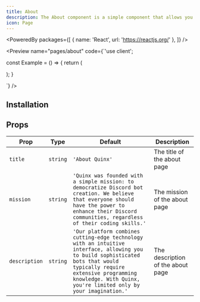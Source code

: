 ```yaml
---
title: About
description: The About component is a simple component that allows you to display information about the Quinx platform. It provides a clear, hierarchical view of tasks, allowing you to easily identify manage project timelines.
icon: Page
---
```


<PoweredBy packages={[
  { name: 'React', url: 'https://reactjs.org/' },
]} />

<Preview name="pages/about" code={`'use client';


const Example = () => {
  return (
    <div className="flex w-full h-screen items-center justify-center bg-primary text-black p-8">
      <About
        title="About Quinx"
        mission="Quinx was founded with a simple mission: to democratize Discord bot creation. We believe that everyone should have the power to enhance their Discord communities, regardless of their coding skills."
        description="Our platform combines cutting-edge technology with an intuitive interface, allowing you to build sophisticated bots that would typically require extensive programming knowledge. With Quinx, you're limited only by your imagination."
      />
    </div>
  );
}

`} />

## Installation

<Installer packageName="pages/about" />


## Props

| Prop | Type | Default | Description |
|------|------|---------|-------------|
| `title` | `string` | `'About Quinx'` | The title of the about page |
| `mission` | `string` | `'Quinx was founded with a simple mission: to democratize Discord bot creation. We believe that everyone should have the power to enhance their Discord communities, regardless of their coding skills.'` | The mission of the about page |
| `description` | `string` | `'Our platform combines cutting-edge technology with an intuitive interface, allowing you to build sophisticated bots that would typically require extensive programming knowledge. With Quinx, you're limited only by your imagination.'` | The description of the about page |

<AutoTypeTable path="node_modules/@repo/pages/about.tsx" name="AboutProps" />
